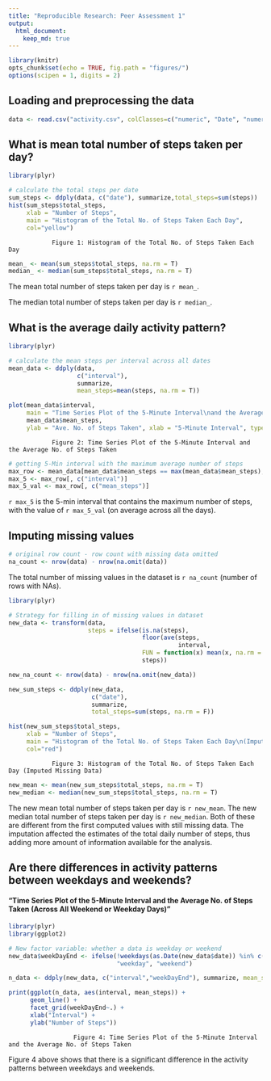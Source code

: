 ```yaml
---
title: "Reproducible Research: Peer Assessment 1"
output: 
  html_document:
    keep_md: true
---
```


```r
library(knitr)
opts_chunk$set(echo = TRUE, fig.path = "figures/")
options(scipen = 1, digits = 2)
```

## Loading and preprocessing the data

```r
data <- read.csv("activity.csv", colClasses=c("numeric", "Date", "numeric"))
```


## What is mean total number of steps taken per day?

```r
library(plyr)

# calculate the total steps per date
sum_steps <- ddply(data, c("date"), summarize,total_steps=sum(steps))
hist(sum_steps$total_steps,
     xlab = "Number of Steps",
     main = "Histogram of the Total No. of Steps Taken Each Day",
     col="yellow")
```

                Figure 1: Histogram of the Total No. of Steps Taken Each Day

```r
mean_ <- mean(sum_steps$total_steps, na.rm = T)
median_ <- median(sum_steps$total_steps, na.rm = T)
```


The mean total number of steps taken per day is `r mean_`.

The median total number of steps taken per day is `r median_`.


## What is the average daily activity pattern?

```r
library(plyr)

# calculate the mean steps per interval across all dates
mean_data <- ddply(data,
                   c("interval"),
                   summarize,
                   mean_steps=mean(steps, na.rm = T))

plot(mean_data$interval,
     main = "Time Series Plot of the 5-Minute Interval\nand the Average No. of Steps Taken\n(Across All Days)",
     mean_data$mean_steps,
     ylab = "Ave. No. of Steps Taken", xlab = "5-Minute Interval", type="l")
```

                Figure 2: Time Series Plot of the 5-Minute Interval and the Average No. of Steps Taken

```r
# getting 5-Min interval with the maximum average number of steps
max_row <- mean_data[mean_data$mean_steps == max(mean_data$mean_steps), ]
max_5 <- max_row[, c("interval")]
max_5_val <- max_row[, c("mean_steps")]
```


`r max_5` is the 5-min interval that contains the maximum number of steps, with the value
of `r max_5_val` (on average across all the days).


## Imputing missing values

```r

# original row count - row count with missing data omitted
na_count <- nrow(data) - nrow(na.omit(data))
```

The total number of missing values in the dataset is `r na_count` (number of rows with NAs).

```r
library(plyr)

# Strategy for filling in of missing values in dataset
new_data <- transform(data, 
                      steps = ifelse(is.na(steps), 
                                     floor(ave(steps,
                                               interval,
                                     FUN = function(x) mean(x, na.rm = TRUE))), 
                                     steps))

new_na_count <- nrow(data) - nrow(na.omit(new_data))

new_sum_steps <- ddply(new_data,
                       c("date"),
                       summarize,
                       total_steps=sum(steps, na.rm = F))

hist(new_sum_steps$total_steps,
     xlab = "Number of Steps",
     main = "Histogram of the Total No. of Steps Taken Each Day\n(Imputed Missing Data)",
     col="red")
```

                Figure 3: Histogram of the Total No. of Steps Taken Each Day (Imputed Missing Data)

```r
new_mean <- mean(new_sum_steps$total_steps, na.rm = T)
new_median <- median(new_sum_steps$total_steps, na.rm = T)
```


The new mean total number of steps taken per day is `r new_mean`.
The new median total number of steps taken per day is `r new_median`.
Both of these are different from the first computed values with still missing data.
The imputation affected the estimates of the total daily number of steps,
thus adding more amount of information available for the analysis.


## Are there differences in activity patterns between weekdays and weekends?

#### "Time Series Plot of the 5-Minute Interval and the Average No. of Steps Taken (Across All Weekend or Weekday Days)"

```r
library(plyr)
library(ggplot2)

# New factor variable: whether a data is weekday or weekend
new_data$weekDayEnd <- ifelse(!weekdays(as.Date(new_data$date)) %in% c("Saturday", "Sunday"),
                              "weekday", "weekend")

n_data <- ddply(new_data, c("interval","weekDayEnd"), summarize, mean_steps=mean(steps))

print(ggplot(n_data, aes(interval, mean_steps)) + 
      geom_line() + 
      facet_grid(weekDayEnd~.) + 
      xlab("Interval") +
      ylab("Number of Steps"))

```

                      Figure 4: Time Series Plot of the 5-Minute Interval and the Average No. of Steps Taken


Figure 4 above shows that there is a significant difference in the activity patterns between weekdays and weekends. 

